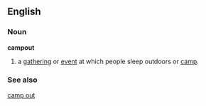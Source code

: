 ==English==

===Noun===
'''campout'''
#a [[gathering]] or [[event]] at which people sleep outdoors or [[camp]]. 

===See also===
[[camp out]]